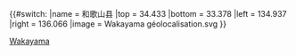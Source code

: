 {{#switch:{{{1}}}
|name   = 和歌山县
|top    = 34.433
|bottom = 33.378
|left   = 134.937
|right  = 136.066
|image  = Wakayama géolocalisation.svg
}}<noinclude>{{Location map/Info}}
[[Category:日本地理位置圖模板|Wakayama]]
</noinclude>